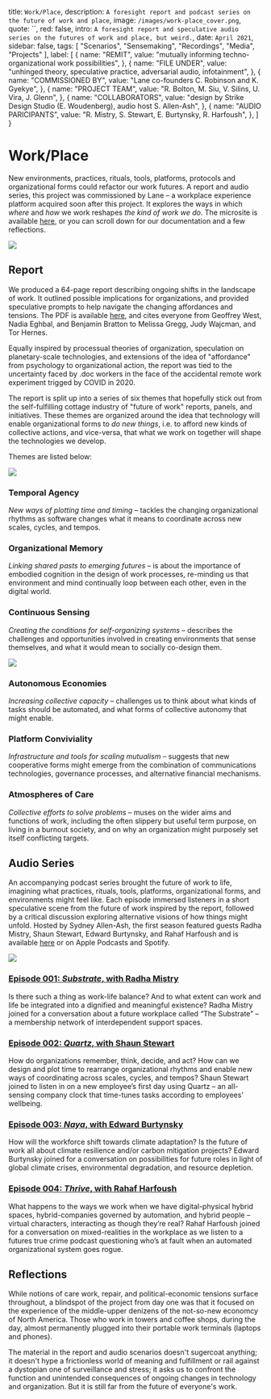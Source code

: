
  title: `Work/Place`,
  description: `A foresight report and podcast series on the future of work and place`,
  image: `/images/work-place_cover.png`,
  quote: ``,
  red: false,
  intro: `A foresight report and speculative audio series on the futures of work and place, but weird.`,
  date: `April 2021`,
  sidebar: false,
  tags: [
    "Scenarios",
    "Sensemaking",
    "Recordings",
    "Media",
    "Projects"
  ],
  label: [
    {
      name: "REMIT",
      value: "mutually informing techno-organizational work possibilities",
      },
    {
      name: "FILE UNDER",
      value: "unhinged theory, speculative practice, adversarial audio, infotainment",
      },
    {
      name: "COMMISSIONED BY",
      value: "Lane co-founders C. Robinson and K. Gyekye",
      },
    {
      name: "PROJECT TEAM",
      value: "R. Bolton, M. Siu, V. Silins, U. Vira, J. Glenn",
      },
    {
      name: "COLLABORATORS",
      value: "design by Strike Design Studio (E. Woudenberg), audio host S. Allen-Ash",
      },
    {
      name: "AUDIO PARICIPANTS",
      value: "R. Mistry, S. Stewart, E. Burtynsky, R. Harfoush",
    },
  ]
}


# Work/Place

New environments, practices, rituals, tools, platforms, protocols and organizational forms could refactor our work futures. A report and audio series, this project was commissioned by Lane – a workplace experience platform acquired soon after this project. It explores the ways in which _where_ and _how_ we work reshapes _the kind of work we do_. The microsite is available [here](https://www.workplace.show/), or you can scroll down for our documentation and a few reflections.

<Label meta={meta} />

![](/images/work-place_cover.png)

## Report

We produced a 64-page report describing ongoing shifts in the landscape of work. It outlined possible implications for organizations, and provided speculative prompts to help navigate the changing affordances and tensions. The PDF is available [here](https://assets.website-files.com/607494f4196af2355640d3cf/608949256c18731cc5c57c5d_Refactoring-Work-Futures.pdf), and cites everyone from Geoffrey West, Nadia Eghbal, and Benjamin Bratton to Melissa Gregg, Judy Wajcman, and Tor Hernes. 

Equally inspired by processual theories of organization, speculation on planetary-scale technologies, and extensions of the idea of "affordance" from psychology to organizational action, the report was tied to the uncertainty faced by .doc workers in the face of the accidental remote work experiment trigged by COVID in 2020. 

The report is split up into a series of six themes that hopefully stick out from the self-fulfilling cottage industry of "future of work" reports, panels, and initiatives. These themes are organized around the idea that technology will enable organizational forms to _do new things_, i.e. to afford new kinds of collective actions, and vice-versa, that what we work on together will shape the technologies we develop.

Themes are listed below:

![](/images/work-place_themes1.png)

### Temporal Agency
_New ways of plotting time and timing_ – tackles the changing organizational rhythms as software changes what it means to coordinate across new scales, cycles, and
tempos.

### Organizational Memory
_Linking shared pasts to emerging futures_ – is about the importance of embodied cognition in the design of work processes, re-minding us that environment and mind continually loop between each other, even in the digital world.

### Continuous Sensing
_Creating the conditions for self-organizing systems_ – describes the challenges and opportunities involved in creating environments that sense themselves, and what it would mean to socially co-design them.

![](/images/work-place_themes2.png)

### Autonomous Economies
_Increasing collective capacity_ – challenges us to think about what kinds of tasks should be automated, and what forms of collective autonomy that might enable.

### Platform Conviviality
_Infrastructure and tools for scaling mutualism_ – suggests that new cooperative forms might emerge from the combination of communications technologies, governance processes, and alternative financial mechanisms.

### Atmospheres of Care 
_Collective efforts to solve problems_ – muses on the wider aims and functions of work, including the often slippery but useful term purpose, on living in a burnout society, and on why an organization might purposely set itself conflicting targets.


## Audio Series

An accompanying podcast series brought the future of work to life, imagining what practices, rituals, tools, platforms, organizational forms, and environments might feel like.  Each episode immersed listeners in a short speculative scene from the future of work inspired by the report, followed by a critical discussion exploring alternative visions of how things might unfold. Hosted by Sydney Allen-Ash, the first season featured guests Radha Mistry, Shaun Stewart, Edward Burtynsky, and Rahaf Harfoush and is available [here](https://www.workplace.show/episodes) or on Apple Podcasts and Spotify.

![](/images/work-place_podcasts.png)

### [Episode 001: _Substrate_, with Radha Mistry](https://www.workplace.show/episodes/episode-001)
Is there such a thing as work-life balance? And to what extent can work and life be integrated into a dignified and meaningful existence? Radha Mistry joined for a conversation about a future workplace called “The Substrate” – a membership network of interdependent support spaces.

### [Episode 002: _Quartz_, with Shaun Stewart](https://www.workplace.show/episodes/episode-002)
How do organizations remember, think, decide, and act? How can we design and plot time to rearrange organizational rhythms and enable new ways of coordinating across scales, cycles, and tempos? Shaun Stewart joined to listen in on a new employee’s first day using Quartz – an all-sensing company clock that time-tunes tasks according to employees’ wellbeing.

### [Episode 003: _Naya_, with Edward Burtynsky](https://www.workplace.show/episodes/episode-003)
How will the workforce shift towards climate adaptation? Is the future of work all about climate resilience and/or carbon mitigation projects? Edward Burtynsky joined for a conversation on possibilities for future roles in light of global climate crises, environmental degradation, and resource depletion.

### [Episode 004: _Thrive_, with Rahaf Harfoush](https://www.workplace.show/episodes/episode-004)
What happens to the ways we work when we have digital-physical hybrid spaces, hybrid-companies governed by automation, and hybrid people – virtual characters, interacting as though they’re real? Rahaf Harfoush joined for a conversation on mixed-realities in the workplace as we listen to a futures true crime podcast questioning who’s at fault when an automated organizational system goes rogue.


## Reflections

While notions of care work, repair, and political-economic tensions surface throughout, a blindspot of the project from day one was that it focused on the experience of the middle-upper denizens of the not-so-new economcy of North America. Those who work in towers and coffee shops, during the day, almost permanently plugged into their portable work terminals (laptops and phones). 

The material in the report and audio scenarios doesn't sugercoat anything; it doesn't hype a frictionless world of meaning and fulfillment or rail against a dystopian one of surveillance and stress; it asks us to confront the function and unintended consequences of ongoing changes in technology and organization. But it is still far from the future of everyone's work.


